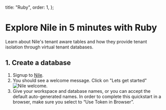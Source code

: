 
  title: "Ruby",
  order: 1,
};

# Explore Nile in 5 minutes with Ruby

Learn about Nile's tenant aware tables and how they provide tenant isolation through virtual tenant databases.

## 1. Create a database

1. Signup to [Nile](https://dev-nad.thenile.dev).
2. You should see a welcome message. Click on "Lets get started"
   ![Nile welcome.](/docs/nile-welcome.png)
3. Give your workspace and database names, or you can accept the default auto-generated names. In order to complete this quickstart in a browser, make sure you select to “Use Token in Browser”.
